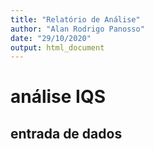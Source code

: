 ```yaml
---
title: "Relatório de Análise"
author: "Alan Rodrigo Panosso"
date: "29/10/2020"
output: html_document
---
```


# análise IQS

## entrada de dados
